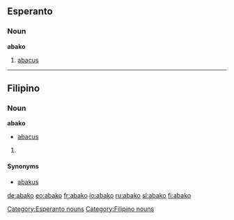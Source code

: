 ==Esperanto==

===Noun===
'''abako'''

# [[abacus]]

[[Category:Esperanto nouns]]

----

==Filipino==

===Noun===
'''abako'''

* [[abacus]]

# {{defn|Filipino}}

====Synonyms====
* [[abakus]]

[[Category:Filipino nouns]]

[[de:abako]]
[[eo:abako]]
[[fr:abako]]
[[io:abako]]
[[ru:abako]]
[[sl:abako]]
[[fi:abako]]